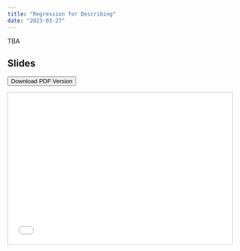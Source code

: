 ```yaml
---
title: "Regression for Describing"
date: "2023-03-27"
---
```


TBA

<!-- ## What you should learn today -->

<!-- ## Key functions and packages  -->

<!-- - Base R -->

<!-- - Package `dplyr`  -->

<!-- - Package `readr` -->


<!-- ## Cheatsheet -->

## Slides 

[<button class="btn"><i class="fa fa-download"></i> Download PDF Version</button>](../files/week06_Regression_for_Describing.pdf)


<iframe src="../files/week06_Regression_for_Describing.pdf#toolbar=0" frameborder="0" marginwidth="0" marginheight="0" scrolling="no"  style="border:1px solid #CCC; border-width:1px; margin-bottom:5px; max-width: 100%;" allowfullscreen width="604.8" height="339.84">








